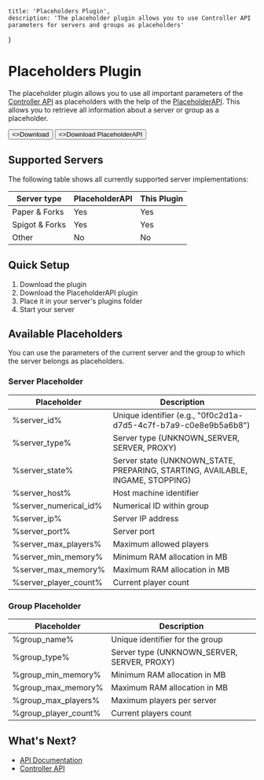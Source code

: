 
    title: 'Placeholders Plugin',
    description: 'The placeholder plugin allows you to use Controller API parameters for servers and groups as placeholders'
}

# Placeholders Plugin

The placeholder plugin allows you to use all important parameters of the [Controller API](/api/controller) as placeholders with the help of the [PlaceholderAPI](https://github.com/PlaceholderAPI/PlaceholderAPI). This allows you to retrieve all information about a server or group as a placeholder.

<div className="not-prose mb-16 mt-6 flex gap-3">
    <Button href="https://github.com/theSimpleCloud/placeholder-plugin/releases" arrow="right">
        <>Download</>
    </Button>
    <Button href="https://www.spigotmc.org/resources/placeholderapi.6245/" arrow="right">
        <>Download PlaceholderAPI</>
    </Button>
</div>

## Supported Servers

The following table shows all currently supported server implementations:

| Server type    | PlaceholderAPI | This Plugin |
|----------------|----------------|-------------|
| Paper & Forks  | Yes            | Yes         |
| Spigot & Forks | Yes            | Yes         |
| Other          | No             | No          |

## Quick Setup

1. Download the plugin
2. Download the PlaceholderAPI plugin
3. Place it in your server's plugins folder
4. Start your server

## Available Placeholders
You can use the parameters of the current server and the group to which the server belongs as placeholders.

### Server Placeholder
| Placeholder           | Description                                                                    |
|-----------------------|--------------------------------------------------------------------------------|
| %server_id%           | Unique identifier (e.g., "0f0c2d1a-d7d5-4c7f-b7a9-c0e8e9b5a6b8")               |
| %server_type%         | Server type (UNKNOWN_SERVER, SERVER, PROXY)                                    |
| %server_state%        | Server state (UNKNOWN_STATE, PREPARING, STARTING, AVAILABLE, INGAME, STOPPING) |
| %server_host%         | Host machine identifier                                                        |
| %server_numerical_id% | Numerical ID within group                                                      |
| %server_ip%           | Server IP address                                                              |
| %server_port%         | Server port                                                                    |
| %server_max_players%  | Maximum allowed players                                                        |
| %server_min_memory%   | Minimum RAM allocation in MB                                                   |
| %server_max_memory%   | Maximum RAM allocation in MB                                                   |
| %server_player_count% | Current player count                                                           |

### Group Placeholder
| Placeholder          | Description                                 |
|----------------------|---------------------------------------------|
| %group_name%         | Unique identifier for the group             |
| %group_type%         | Server type (UNKNOWN_SERVER, SERVER, PROXY) |
| %group_min_memory%   | Minimum RAM allocation in MB                |
| %group_max_memory%   | Maximum RAM allocation in MB                |
| %group_max_players%  | Maximum players per server                  |
| %group_player_count% | Current players count                       |

## What's Next?

- [API Documentation](/api)
- [Controller API](/api/controller)
